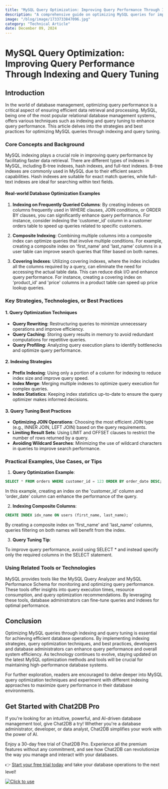 ```yaml
---
title: "MySQL Query Optimization: Improving Query Performance Through Indexing and Query Tuning"
description: "A comprehensive guide on optimizing MySQL queries for improved performance through indexing and query tuning."
image: "/blog/image/1733733847096.jpg"
category: "Technical Article"
date: December 09, 2024
---
```


# MySQL Query Optimization: Improving Query Performance Through Indexing and Query Tuning

## Introduction

In the world of database management, optimizing query performance is a critical aspect of ensuring efficient data retrieval and processing. MySQL, being one of the most popular relational database management systems, offers various techniques such as indexing and query tuning to enhance query performance. This article delves into the strategies and best practices for optimizing MySQL queries through indexing and query tuning.

### Core Concepts and Background

MySQL indexing plays a crucial role in improving query performance by facilitating faster data retrieval. There are different types of indexes in MySQL, including B-tree indexes, hash indexes, and full-text indexes. B-tree indexes are commonly used in MySQL due to their efficient search capabilities. Hash indexes are suitable for exact match queries, while full-text indexes are ideal for searching within text fields.

#### Real-world Database Optimization Examples

1. **Indexing on Frequently Queried Columns**: By creating indexes on columns frequently used in WHERE clauses, JOIN conditions, or ORDER BY clauses, you can significantly enhance query performance. For instance, consider indexing the 'customer_id' column in a customer orders table to speed up queries related to specific customers.

2. **Composite Indexing**: Combining multiple columns into a composite index can optimize queries that involve multiple conditions. For example, creating a composite index on 'first_name' and 'last_name' columns in a user table can improve search queries that filter based on both names.

3. **Covering Indexes**: Utilizing covering indexes, where the index includes all the columns required by a query, can eliminate the need for accessing the actual table data. This can reduce disk I/O and enhance query performance. For instance, creating a covering index on 'product_id' and 'price' columns in a product table can speed up price lookup queries.

### Key Strategies, Technologies, or Best Practices

#### 1. Query Optimization Techniques

- **Query Rewriting**: Restructuring queries to minimize unnecessary operations and improve efficiency.
- **Query Caching**: Storing query results in memory to avoid redundant computations for repetitive queries.
- **Query Profiling**: Analyzing query execution plans to identify bottlenecks and optimize query performance.

#### 2. Indexing Strategies

- **Prefix Indexing**: Using only a portion of a column for indexing to reduce index size and improve query speed.
- **Index Merge**: Merging multiple indexes to optimize query execution for complex queries.
- **Index Statistics**: Keeping index statistics up-to-date to ensure the query optimizer makes informed decisions.

#### 3. Query Tuning Best Practices

- **Optimizing JOIN Operations**: Choosing the most efficient JOIN type (e.g., INNER JOIN, LEFT JOIN) based on the query requirements.
- **Limiting Result Sets**: Using LIMIT and OFFSET clauses to restrict the number of rows returned by a query.
- **Avoiding Wildcard Searches**: Minimizing the use of wildcard characters in queries to improve search performance.

### Practical Examples, Use Cases, or Tips

1. **Query Optimization Example**:

```sql
SELECT * FROM orders WHERE customer_id = 123 ORDER BY order_date DESC;
```

In this example, creating an index on the 'customer_id' column and 'order_date' column can enhance the performance of the query.

2. **Indexing Composite Columns**:

```sql
CREATE INDEX idx_name ON users (first_name, last_name);
```

By creating a composite index on 'first_name' and 'last_name' columns, queries filtering on both names will benefit from the index.

3. **Query Tuning Tip**:

To improve query performance, avoid using SELECT * and instead specify only the required columns in the SELECT statement.

### Using Related Tools or Technologies

MySQL provides tools like the MySQL Query Analyzer and MySQL Performance Schema for monitoring and optimizing query performance. These tools offer insights into query execution times, resource consumption, and query optimization recommendations. By leveraging these tools, database administrators can fine-tune queries and indexes for optimal performance.

## Conclusion

Optimizing MySQL queries through indexing and query tuning is essential for achieving efficient database operations. By implementing indexing strategies, query optimization techniques, and best practices, developers and database administrators can enhance query performance and overall system efficiency. As technology continues to evolve, staying updated on the latest MySQL optimization methods and tools will be crucial for maintaining high-performance database systems.

For further exploration, readers are encouraged to delve deeper into MySQL query optimization techniques and experiment with different indexing approaches to maximize query performance in their database environments.

## Get Started with Chat2DB Pro

If you're looking for an intuitive, powerful, and AI-driven database management tool, give Chat2DB a try! Whether you're a database administrator, developer, or data analyst, Chat2DB simplifies your work with the power of AI.

Enjoy a 30-day free trial of Chat2DB Pro. Experience all the premium features without any commitment, and see how Chat2DB can revolutionize the way you manage and interact with your databases.

👉 [Start your free trial today](https://chat2db.ai/pricing) and take your database operations to the next level!


[![Click to use](/image/blog/bg/chat2db.jpg)](https://chat2db.ai/)

